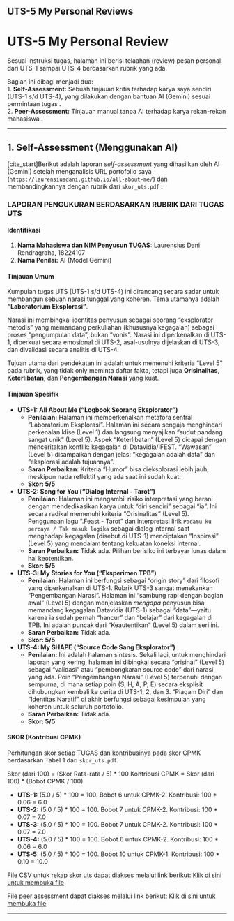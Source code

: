 ## UTS-5 My Personal Reviews

# UTS-5 My Personal Review

Sesuai instruksi tugas, halaman ini berisi telaahan (review) pesan personal dari UTS-1 sampai UTS-4 berdasarkan rubrik yang ada.

Bagian ini dibagi menjadi dua:<br>
1.  **Self-Assessment:** Sebuah tinjauan kritis terhadap karya saya sendiri (UTS-1 s/d UTS-4), yang dilakukan dengan bantuan AI (Gemini) sesuai permintaan tugas .<br>
2.  **Peer-Assessment:** Tinjauan manual tanpa AI terhadap karya rekan-rekan mahasiswa .

---

## 1. Self-Assessment (Menggunakan AI)

[cite_start]Berikut adalah laporan *self-assessment* yang dihasilkan oleh AI (Gemini) setelah menganalisis URL portofolio saya (`https://laurensiusdani.github.io/all-about-me/`) dan membandingkannya dengan rubrik dari `skor_uts.pdf` .

### **LAPORAN PENGUKURAN BERDASARKAN RUBRIK DARI TUGAS UTS**

#### Identifikasi
1.  **Nama Mahasiswa dan NIM Penyusun TUGAS:** Laurensius Dani Rendragraha, 18224107
2.  **Nama Penilai:** AI (Model Gemini)

#### Tinjauan Umum
Kumpulan tugas UTS (UTS-1 s/d UTS-4) ini dirancang secara sadar untuk membangun sebuah narasi tunggal yang koheren. Tema utamanya adalah **"Laboratorium Eksplorasi"**.

Narasi ini membingkai identitas penyusun sebagai seorang "eksplorator metodis" yang memandang perkuliahan (khususnya kegagalan) sebagai proses "pengumpulan data", bukan "vonis". Narasi ini diperkenalkan di UTS-1, diperkuat secara emosional di UTS-2, asal-usulnya dijelaskan di UTS-3, dan divalidasi secara analitis di UTS-4.

Tujuan utama dari pendekatan ini adalah untuk memenuhi kriteria "Level 5" pada rubrik, yang tidak only meminta daftar fakta, tetapi juga **Orisinalitas**, **Keterlibatan**, dan **Pengembangan Narasi** yang kuat.

#### Tinjauan Spesifik

* **UTS-1: All About Me ("Logbook Seorang Eksplorator")**
    * **Penilaian:** Halaman ini memperkenalkan metafora sentral "Laboratorium Eksplorasi". Halaman ini secara sengaja menghindari perkenalan klise (Level 1) dan langsung menyajikan "sudut pandang sangat unik" (Level 5). Aspek "Keterlibatan" (Level 5) dicapai dengan menceritakan konflik: kegagalan di Datavidia/IFEST. "Wawasan" (Level 5) disampaikan dengan jelas: "kegagalan adalah data" dan "eksplorasi adalah tujuannya".
    * **Saran Perbaikan:** Kriteria "Humor" bisa dieksplorasi lebih jauh, meskipun nada reflektif yang ada saat ini sudah kuat.
    * **Skor: 5/5**

* **UTS-2: Song for You ("Dialog Internal - Tarot")**
    * **Penilaian:** Halaman ini mengambil risiko interpretasi yang berani dengan mendedikasikan karya untuk "diri sendiri" sebagai "ia". Ini secara radikal memenuhi kriteria "Orisinalitas" (Level 5). Penggunaan lagu ".Feast - Tarot" dan interpretasi lirik `Padamu ku percaya / Tak masuk logika` sebagai dialog internal saat menghadapi kegagalan (disebut di UTS-1) menciptakan "Inspirasi" (Level 5) yang mendalam tentang kekuatan koneksi internal.
    * **Saran Perbaikan:** Tidak ada. Pilihan berisiko ini terbayar lunas dalam hal keotentikan.
    * **Skor: 5/5**

* **UTS-3: My Stories for You ("Eksperimen TPB")**
    * **Penilaian:** Halaman ini berfungsi sebagai "origin story" dari filosofi yang diperkenalkan di UTS-1. Rubrik UTS-3 sangat menekankan "Pengembangan Narasi". Halaman ini "sambung rapi dengan bagian awal" (Level 5) dengan menjelaskan *mengapa* penyusun bisa memandang kegagalan Datavidia (UTS-1) sebagai "data"—yaitu karena ia sudah pernah "hancur" dan "belajar" dari kegagalan di TPB. Ini adalah puncak dari "Keautentikan" (Level 5) dalam seri ini.
    * **Saran Perbaikan:** Tidak ada.
    * **Skor: 5/5**

* **UTS-4: My SHAPE ("Source Code Sang Eksplorator")**
    * **Penilaian:** Ini adalah halaman sintesis. Sekali lagi, untuk menghindari laporan yang kering, halaman ini dibingkai secara "orisinal" (Level 5) sebagai "validasi" atau "pembongkaran source code" dari narasi yang ada. Poin "Pengembangan Narasi" (Level 5)  terpenuhi dengan sempurna, di mana setiap poin (S, H, A, P, E) secara eksplisit dihubungkan kembali ke cerita di UTS-1, 2, dan 3. "Piagam Diri" dan "Identitas Naratif" di akhir berfungsi sebagai kesimpulan yang koheren untuk seluruh portofolio.
    * **Saran Perbaikan:** Tidak ada.
    * **Skor: 5/5**

#### SKOR (Kontribusi CPMK)

Perhitungan skor setiap TUGAS dan kontribusinya pada skor CPMK berdasarkan Tabel 1 dari `skor_uts.pdf`.

Skor (dari 100) = (Skor Rata-rata / 5) \* 100
Kontribusi CPMK = Skor (dari 100) \* (Bobot CPMK / 100)

* **UTS-1:** (5.0 / 5) \* 100 = 100. Bobot 6 untuk CPMK-2. Kontribusi: 100 \* 0.06 = 6.0
* **UTS-2:** (5.0 / 5) \* 100 = 100. Bobot 7 untuk CPMK-2. Kontribusi: 100 \* 0.07 = 7.0
* **UTS-3:** (5.0 / 5) \* 100 = 100. Bobot 7 untuk CPMK-2. Kontribusi: 100 \* 0.07 = 7.0
* **UTS-4:** (5.0 / 5) \* 100 = 100. Bobot 6 untuk CPMK-2. Kontribusi: 100 \* 0.06 = 6.0
* **UTS-5:** (5.0 / 5) \* 100 = 100. Bobot 10 untuk CPMK-1. Kontribusi: 100 \* 0.10 = 10.0

File CSV untuk rekap skor uts dapat diakses melalui link berikut: [Klik di sini untuk membuka file](https://drive.google.com/file/d/15Qa5jm38Tz0m1f99SVMNLpsAQjTbhZjf/view?usp=sharing)

File peer assessment dapat diakses melalui link berikut: [Klik di sini untuk membuka file](https://itbdsti-my.sharepoint.com/:x:/g/personal/18224107_mahasiswa_itb_ac_id/EVWI2kXBDk9DvNIT4Kf8kpoBIV4COLKzmCVdlgc_ikdPCg?e=ApkWzc)

---

<!-- ## 2. Peer-Assessment (Manual)

[cite_start]Bagian ini berisi telaahan manual (Peer-Assessment) tanpa AI terhadap karya rekan-rekan mahasiswa, sesuai dengan penugasan saat UTS .

*(Catatan: Konten di bawah ini akan saya isi secara manual setelah daftar URL Peer-Assessment dibagikan).*

### Peer-Assessment 1: [Nama/NIM Peer 1]
* **URL Karya:** `[Link ke portofolio peer 1]`
* **Tinjauan Umum:**
    * [Tinjauan umum Anda terhadap karya Peer 1]
* **Tinjauan Spesifik (Skor & Saran):**
    * **UTS-1:** [Skor Anda/5] - [Komentar/Saran Anda]
    * **UTS-2:** [Skor Anda/5] - [Komentar/Saran Anda]
    * **UTS-3:** [Skor Anda/5] - [Komentar/Saran Anda]
    * **UTS-4:** [Skor Anda/5] - [Komentar/Saran Anda]

### Peer-Assessment 2: [Nama/NIM Peer 2]
* **URL Karya:** `[Link ke portofolio peer 2]`
* **Tinjauan Umum:**
    * [Tinjauan umum Anda terhadap karya Peer 2]
* **Tinjauan Spesifik (Skor & Saran):**
    * **UTS-1:** [Skor Anda/5] - [Komentar/Saran Anda]
    * **UTS-2:** [Skor Anda/5] - [Komentar/Saran Anda]
    * **UTS-3:** [Skor Anda/5] - [Komentar/Saran Anda]
    * **UTS-4:** [Skor Anda/5] - [Komentar/Saran Anda]

### Peer-Assessment 3 (Bonus): [Nama/NIM Peer 3]
* **URL Karya:** `[Link ke portofolio peer 3]`
* **Tinjauan Umum:**
    * [Tinjauan umum Anda terhadap karya Peer 3]
* **Tinjauan Spesifik (Skor & Saran):**
    * **UTS-1:** [Skor Anda/5] - [Komentar/Saran Anda]
    * **UTS-2:** [Skor Anda/5] - [Komentar/Saran Anda]
    * **UTS-3:** [Skor Anda/5] - [Komentar/Saran Anda]
    * **UTS-4:** [Skor Anda/5] - [Komentar/Saran Anda]

---

## 3. Lembar Skor

[cite_start]Skor gabungan dari Self-Assessment dan Peer-Assessment di atas telah diisi ke dalam file `Lembar Skor.xlsx` dan dilaporkan ke MS Form yang ditentukan .

[Klik di sini untuk melihat Lembar Skor](https://drive.google.com/file/d/15Qa5jm38Tz0m1f99SVMNLpsAQjTbhZjf/view?usp=sharing) -->

<!-- Berikut cara saya melakukan review: mengguan chatGPT, saya mengattach [file promt ChatGPT](skor_uts.pdf), disertai perintah :"self assess uts-1 sanpai uts-5 dari URL 'https://ii-2100.github.io/all-about-me/'"  

ChatGPT melakukan self-assessment UTS-1 s.d. UTS-5 langsung dari laman yang Anda berikan dan menilai memakai rubrik tugas UTS (skala 1–5 per kriteria). Rekap skor siap diunduh sebagai CSV: [Download CSV ringkasan](sandbox:/mnt/data/UTS_self_assessment.csv).

# Hasil Self-Assessment UTS (URL: ii-2100.github.io/all-about-me)

## Identifikasi

* Nama & NIM penulis: **Armein Z. R. Langi – 131902360** (tertera di halaman depan portofolio). ([II 2100][1])
* Penilai: **Self-assessment (Armein Z. R. Langi)**
* Catatan cakupan: halaman beranda memuat “About Me”; navigasi ke “My Songs for You”, “My Stories for You”, “My Shapes”, dan “My Personal Reviews” tersedia. ([II 2100][1])

## Tinjauan Umum

* **UTS-1 (All About Me)** hadir di beranda (“Selamat Berjumpa / About Me”). Isi memperkenalkan identitas dan latar personal secara padat. ([II 2100][1])
* **UTS-2 (My Songs for You)** memuat judul karya dan tautan audio, namun lirik/isi tidak ditampilkan di halaman (file audio tidak bisa saya akses dari sini), sehingga penilaian konten terbatas pada kelengkapan presentasi. ([II 2100][2])
* **UTS-3 (My Stories for You)** berisi tautan ke beberapa cerita; konten naratif kuat, terutama pada kisah keluarga “Gaun Pengantin Gladys” serta kisah inspiratif lainnya. ([II 2100][3])
* **UTS-4 (My SHAPE)** saat ini halaman kosong/tanpa isi, hanya navigasi. ([II 2100][4])
* **UTS-5 (My Personal Reviews)** berisi metode/tautan panduan review, namun belum ada contoh **review personal** yang lengkap terhadap sebuah pesan/teks. ([II 2100][5])

---

## Tinjauan Spesifik + Skor (1–5)

### UTS-1 — All About Me (di beranda)

**Skor per kriteria:** Orisinalitas **3**, Keterlibatan **3**, Humor **1**, Wawasan/Insight **3** → **Total 10/20 (50%)**.
**Alasan singkat:** Perkenalan diri faktual dan jelas, namun gaya masih informatif ketimbang naratif (minim humor dan moment “hook”). ([II 2100][1])
**Saran perbaikan:** Buka dengan anekdot pribadi (1–2 paragraf) yang “mengikat” (mis. titik balik karier/keluarga), tambahkan satu momen humor ringan, lalu tutup dengan refleksi singkat tentang nilai/visi diri agar aspek insight naik.

### UTS-2 — My Songs for You

**Skor per kriteria:** Orisinalitas **2**, Keterlibatan **2**, Humor **1**, Inspirasi **2** → **Total 7/20 (35%)**.
**Alasan singkat:** Halaman menampilkan judul lagu “River in my Mind”, “Heaven on Earth”, namun tanpa lirik/cerita di balik lagu sehingga sulit menilai aspek pesan, humor, dan inspirasi. ([II 2100][2])
**Saran perbaikan:** Tambahkan lirik lengkap, 1 paragraf cerita proses kreatif, dan 2–3 kalimat “pesan untukmu” agar inspirasi terbaca; sertakan player/tautan yang dapat diputar langsung + fallback transkrip.

### UTS-3 — My Stories for You

**Skor per kriteria:** Orisinalitas **5**, Keterlibatan **5**, Pengembangan Narasi **4**, Inspirasi **5** → **Total 19/20 (95%)**.
**Alasan singkat:** Cerita “Gaun Pengantin Gladys” dkk sangat personal, emosional, dan inspiratif; ritme bertutur hidup serta detail situasional kuat (konten ramu unsur penebusan/keluarga/iman). ([II 2100][3])
**Saran perbaikan:** Tambah “lead” 2–3 kalimat yang merangkum pesan kunci tiap cerita; akhiri dengan ajakan/refleksi 1–2 kalimat agar resonansi ke pembaca makin jelas.

### UTS-4 — My SHAPE

**Skor per kriteria:** Orisinalitas **1**, Keterlibatan **1**, Pengembangan **1**, Inspirasi **1** → **Total 4/20 (20%)**.
**Alasan singkat:** Konten belum tersedia. ([II 2100][4])
**Saran perbaikan (prioritas):**

1. Tampilkan rekap SHAPE (Spiritual gifts, Heart, Abilities, Personality, Experiences) dalam 1 tabel ringkas + 3–5 butir bukti;
2. Narasikan 2 pengalaman kunci (±150 kata/each) yang menunjukkan “signature strengths”;
3. Tutup dengan 3 rencana aksi konkret (who/what/when).

### UTS-5 — My Personal Reviews

**Skor per kriteria:** Pemahaman Konsep **2**, Analisis Kritis **1**, Argumentasi (Logos) **1**, Etos & Empati **2**, Rekomendasi **1** → **Total 7/25 (28%)**.
**Alasan singkat:** Halaman berisi metode cara menilai, tetapi **belum ada** contoh **review personal** yang lengkap terhadap sebuah pesan/teks sehingga aspek analisis-argumentasi tak terbaca. ([II 2100][5])
**Saran perbaikan:** Pilih 1 karya personal (mis. UTS-1/2/3), tulis review 400–600 kata: ringkas pesan, nilai dengan rubrik, berikan 2–3 bukti kutipan, evaluasi etos/empati, lalu tutup dengan rekomendasi perbaikan spesifik.

---

## Rekap Skor (ringkas)

* **UTS-1:** 10/20 → **50%**
* **UTS-2:** 7/20 → **35%**
* **UTS-3:** 19/20 → **95%**
* **UTS-4:** 4/20 → **20%**
* **UTS-5:** 7/25 → **28%**

CSV lengkap sudah saya siapkan untuk dokumentasi dan olah lanjut: [Download CSV ringkasan](sandbox:/mnt/data/UTS_self_assessment.csv).

## Langkah Perbaikan Cepat (prioritas 1 minggu)

1. **Lengkapi UTS-4 (My SHAPE)** sesuai saran di atas;
2. **Tambahkan lirik + sinopsis** untuk tiap lagu di UTS-2 agar bisa dinilai isi/inspirasinya;
3. **Tulis 1 review personal penuh** (UTS-5) memakai rubrik (pilih salah satu karya Anda sendiri sebagai objek);
4. Revisi UTS-1 dengan pembuka anekdot + refleksi nilai diri.

Jika Anda mau, saya bisa bantu merapikan UTS-4 (tabel SHAPE + narasi) dan membuat kerangka cepat untuk **review** di UTS-5 dari salah satu karya Anda.

[1]: https://ii-2100.github.io/all-about-me/ "Armein Z. R. Langi"
[2]: https://ii-2100.github.io/all-about-me/My_Song_for_You/index.html "2  My Songs for You – Armein Z. R. Langi"
[3]: https://ii-2100.github.io/all-about-me/My_Stories_for_You/index.html "3  My Stories for You – Armein Z. R. Langi"
[4]: https://ii-2100.github.io/all-about-me/My_Shapes/index.html "4  My Shapes – Armein Z. R. Langi"
[5]: https://ii-2100.github.io/all-about-me/My_Personal_Reviews/index.html "5  My Personal Reviews – Armein Z. R. Langi" -->

